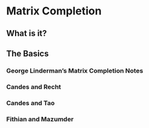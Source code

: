 # Matrix Completion 

## What is it? {-}



## The Basics {-}

### George Linderman's Matrix Completion Notes {-}





### Candes and Recht {-}





### Candes and Tao {-}




### Fithian and Mazumder {-}
